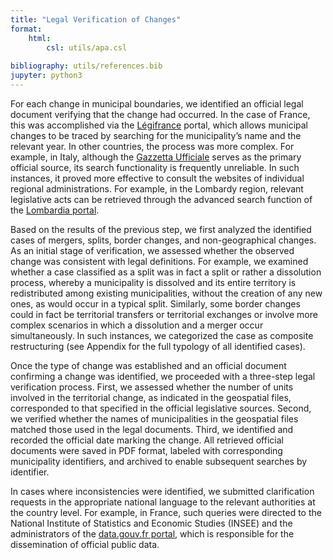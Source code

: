 ```yaml
---
title: "Legal Verification of Changes"
format: 
    html:
        csl: utils/apa.csl
    
bibliography: utils/references.bib
jupyter: python3
---
```


For each change in municipal boundaries, we identified an official legal document verifying that the change had occurred. In the case of France, this was accomplished via the [Légifrance](https://www.legifrance.gouv.fr/) portal, which allows municipal changes to be traced by searching for the municipality’s name and the relevant year. In other countries, the process was more complex. For example, in Italy, although the [Gazzetta Ufficiale](https://www.gazzettaufficiale.it/) serves as the primary official source, its search functionality is frequently unreliable. In such instances, it proved more effective to consult the websites of individual regional administrations. For example, in the Lombardy region, relevant legislative acts can be retrieved through the advanced search function of the [Lombardia portal](https://normelombardia.consiglio.regione.lombardia.it/normelombardia/Accessibile/main.aspx?view=ricercaavanzata).

Based on the results of the previous step, we first analyzed the identified cases of mergers, splits, border changes, and non-geographical changes. As an initial stage of verification, we assessed whether the observed change was consistent with legal definitions. For example, we examined whether a case classified as a split was in fact a split or rather a dissolution process, whereby a municipality is dissolved and its entire territory is redistributed among existing municipalities, without the creation of any new ones, as would occur in a typical split. Similarly, some border changes could in fact be territorial transfers or territorial exchanges or involve more complex scenarios in which a dissolution and a merger occur simultaneously. In such instances, we categorized the case as composite restructuring (see Appendix for the full typology of all identified cases).

Once the type of change was established and an official document confirming a change was identified, we proceeded with a three-step legal verification process. First, we assessed whether the number of units involved in the territorial change, as indicated in the geospatial files, corresponded to that specified in the official legislative sources. Second, we verified whether the names of municipalities in the geospatial files matched those used in the legal documents. Third, we identified and recorded the official date marking the change. All retrieved official documents were saved in PDF format, labeled with corresponding municipality identifiers, and archived to enable subsequent searches by identifier.

In cases where inconsistencies were identified, we submitted clarification requests in the appropriate national language to the relevant authorities at the country level. For example, in France, such queries were directed to the National Institute of Statistics and Economic Studies (INSEE) and the administrators of the [data.gouv.fr portal](https://www.data.gouv.fr/fr/), which is responsible for the dissemination of official public data.